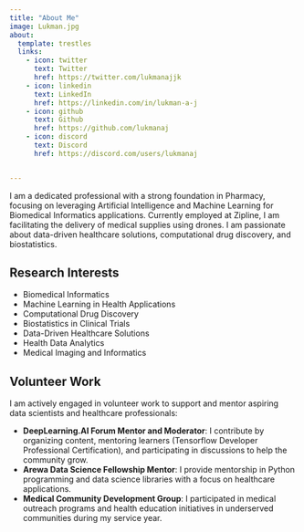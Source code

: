 ```yaml
---
title: "About Me"
image: Lukman.jpg
about:
  template: trestles
  links:
    - icon: twitter
      text: Twitter
      href: https://twitter.com/lukmanajjk
    - icon: linkedin
      text: LinkedIn
      href: https://linkedin.com/in/lukman-a-j
    - icon: github
      text: Github
      href: https://github.com/lukmanaj
    - icon: discord
      text: Discord
      href: https://discord.com/users/lukmanaj


---
```



I am a dedicated professional with a strong foundation in Pharmacy, focusing on leveraging Artificial Intelligence and Machine Learning for Biomedical Informatics applications. Currently employed at Zipline, I am facilitating the delivery of medical supplies using drones. I am passionate about data-driven healthcare solutions, computational drug discovery, and biostatistics.

## Research Interests

- Biomedical Informatics
- Machine Learning in Health Applications
- Computational Drug Discovery
- Biostatistics in Clinical Trials
- Data-Driven Healthcare Solutions
- Health Data Analytics
- Medical Imaging and Informatics

## Volunteer Work

I am actively engaged in volunteer work to support and mentor aspiring data scientists and healthcare professionals:

- **DeepLearning.AI Forum Mentor and Moderator**: I contribute by organizing content, mentoring learners (Tensorflow Developer Professional Certification), and participating in discussions to help the community grow.
- **Arewa Data Science Fellowship Mentor**: I provide mentorship in Python programming and data science libraries with a focus on healthcare applications.
- **Medical Community Development Group**: I participated in medical outreach programs and health education initiatives in underserved communities during my service year.
